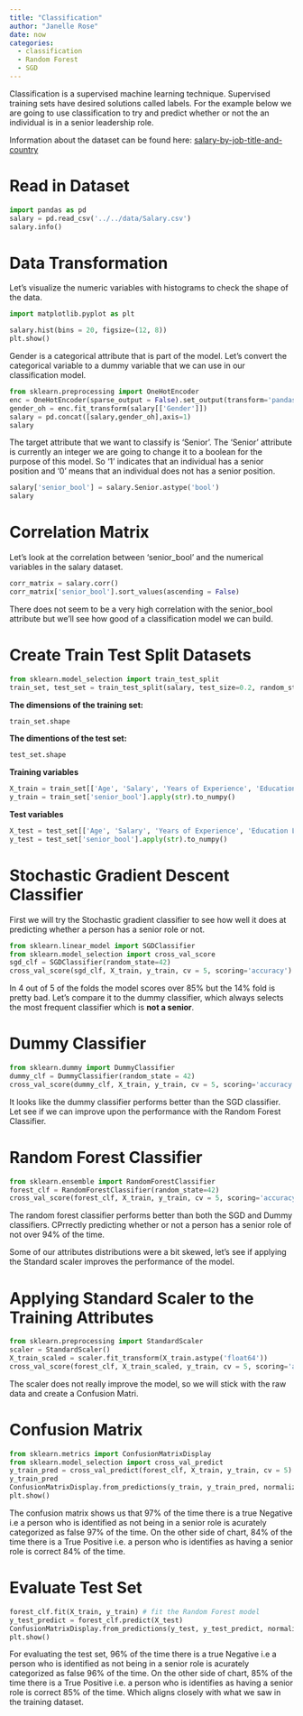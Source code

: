 ```yaml
---
title: "Classification"
author: "Janelle Rose"
date: now
categories:
  - classification 
  - Random Forest
  - SGD
---
```


Classification is a supervised machine learning technique. Supervised training sets have desired solutions called labels. For the example below we are going to use classification to try and predict whether or not the an individual is in a senior leadership role.

Information about the dataset can be found here: [salary-by-job-title-and-country](https://www.kaggle.com/datasets/amirmahdiabbootalebi/salary-by-job-title-and-country)

# Read in Dataset

```python
import pandas as pd
salary = pd.read_csv('../../data/Salary.csv')
salary.info()
```

# Data Transformation

Let's visualize the numeric variables with histograms to check the shape of the data.

```python
import matplotlib.pyplot as plt

salary.hist(bins = 20, figsize=(12, 8))
plt.show()
```

Gender is a categorical attribute that is part of the model. Let's convert the categorical variable to a dummy variable that we can use in our classification model.

```python
from sklearn.preprocessing import OneHotEncoder
enc = OneHotEncoder(sparse_output = False).set_output(transform='pandas')
gender_oh = enc.fit_transform(salary[['Gender']])
salary = pd.concat([salary,gender_oh],axis=1)
salary
```

The target attribute that we want to classify is 'Senior'. The 'Senior' attribute is currently an integer we are going to change it to a boolean for the purpose of this model. So '1' indicates that an individual has a senior position and '0' means that an individual does not has a senior position.

```python
salary['senior_bool'] = salary.Senior.astype('bool')
salary
```

# Correlation Matrix

Let's look at the correlation between 'senior_bool' and the numerical variables in the salary dataset.

```python
corr_matrix = salary.corr()
corr_matrix['senior_bool'].sort_values(ascending = False)
```

There does not seem to be a very high correlation with the senior_bool attribute but we'll see how good of a classification model we can build.

# Create Train Test Split Datasets

```python
from sklearn.model_selection import train_test_split
train_set, test_set = train_test_split(salary, test_size=0.2, random_state = 35)
```

**The dimensions of the training set:**

```python
train_set.shape
```

**The dimentions of the test set:**

```python
test_set.shape
```

**Training variables**

```python
X_train = train_set[['Age', 'Salary', 'Years of Experience', 'Education Level']].to_numpy()
y_train = train_set['senior_bool'].apply(str).to_numpy()
```

**Test variables**

```python
X_test = test_set[['Age', 'Salary', 'Years of Experience', 'Education Level']].to_numpy()
y_test = test_set['senior_bool'].apply(str).to_numpy()
```

# Stochastic Gradient Descent Classifier

First we will try the Stochastic gradient classifier to see how well it does at predicting whether a person has a senior role or not.

```python
from sklearn.linear_model import SGDClassifier
from sklearn.model_selection import cross_val_score
sgd_clf = SGDClassifier(random_state=42)
cross_val_score(sgd_clf, X_train, y_train, cv = 5, scoring='accuracy')
```

In 4 out of 5 of the folds the model scores over 85% but the 14% fold is pretty bad. Let's compare it to the dummy classifier, which always selects the most frequent classifier which is **not a senior**.

# Dummy Classifier

```python
from sklearn.dummy import DummyClassifier
dummy_clf = DummyClassifier(random_state = 42)
cross_val_score(dummy_clf, X_train, y_train, cv = 5, scoring='accuracy')
```

It looks like the dummy classifier performs better than the SGD classifier. Let see if we can improve upon the performance with the Random Forest Classifier.

# Random Forest Classifier

```python
from sklearn.ensemble import RandomForestClassifier
forest_clf = RandomForestClassifier(random_state=42)
cross_val_score(forest_clf, X_train, y_train, cv = 5, scoring='accuracy')
```

The random forest classifier performs better than both the SGD and Dummy classifiers. CPrrectly predicting whether or not a person has a senior role of not over 94% of the time.

Some of our attributes distributions were a bit skewed, let's see if applying the Standard scaler improves the performance of the model.

# Applying Standard Scaler to the Training Attributes

```python
from sklearn.preprocessing import StandardScaler
scaler = StandardScaler()
X_train_scaled = scaler.fit_transform(X_train.astype('float64'))
cross_val_score(forest_clf, X_train_scaled, y_train, cv = 5, scoring='accuracy')
```

The scaler does not really improve the model, so we will stick with the raw data and create a Confusion Matri.

# Confusion Matrix

```python
from sklearn.metrics import ConfusionMatrixDisplay
from sklearn.model_selection import cross_val_predict
y_train_pred = cross_val_predict(forest_clf, X_train, y_train, cv = 5)
y_train_pred
ConfusionMatrixDisplay.from_predictions(y_train, y_train_pred, normalize = "true", values_format = ".0%")
plt.show()
```

The confusion matrix shows us that 97% of the time there is a true Negative i.e a person who is identified as not being in a senior role is acurately categorized as false 97% of the time. On the other side of chart, 84% of the time there is a True Positive i.e. a person who is identifies as having a senior role is correct 84% of the time.

# Evaluate Test Set

```python
forest_clf.fit(X_train, y_train) # fit the Random Forest model 
y_test_predict = forest_clf.predict(X_test)
ConfusionMatrixDisplay.from_predictions(y_test, y_test_predict, normalize = "true", values_format = '.0%')
plt.show()
```

For evaluating the test set, 96% of the time there is a true Negative i.e a person who is identified as not being in a senior role is acurately categorized as false 96% of the time. On the other side of chart, 85% of the time there is a True Positive i.e. a person who is identifies as having a senior role is correct 85% of the time. Which aligns closely with what we saw in the training dataset.
